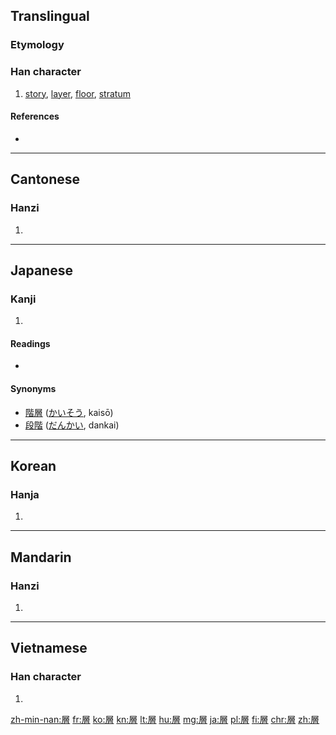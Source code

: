 {{also|层}}<!-- may be replaced by zh-forms -->
==Translingual==

===Etymology===
{{Han compound|尸|曾|ls=psc|c1=s|c2=p}}

===Han character===
{{Han char|rn=44|rad=尸|as=12|sn=15|four=7726<sub>6</sub>|canj=尸金田日 (SCWA)|ids=⿸[[尸]][[曾]]}}

# [[story]], [[layer]], [[floor]], [[stratum]]

====References====
* {{Han ref|kx=0303.400|dkj=07798|dj=0601.340|hdz=20981.030|uh=5C64|ud=23652|bh=BC68|bd=48232}}

----

==Cantonese==

===Hanzi===
{{yue-hanzi|jyut=[[cang4]]|y=chang4|sim=层}}

# {{defn|lang=yue|sort=尸12}}

----

==Japanese==

===Kanji===
{{ja-kanji|grade=6|rs=尸12}}

# {{defn|lang=ja|sort=尸12}}

====Readings====
* {{ja-readings|on=[[そう]] (sō)|kun=[[かさなる]] (kasanaru), [[かさ]] (kasa)}}

====Synonyms====
* [[階層]] ([[かいそう]], kaisō)
* [[段階]] ([[だんかい]], dankai)

----

==Korean==

===Hanja===
{{ko-hanja|hangeul=층|rv=cheung|mr=ch'ŭng}}

# {{defn|lang=ko|sort=尸12}}

----

==Mandarin==

===Hanzi===
{{cmn-hanzi|sim=层|pin=[[céng]] ([[ceng2]])|wg=[[ts'eng2|ts'eng<sup>2</sup>]]}}

# {{defn|lang=cmn|sort=尸12}}

----

==Vietnamese==

===Han character===
{{vi-hantu|[[tằng]], [[tầng]], [[tàng]], [[từng]]|rs=尸12}}

# {{defn|lang=vi|sort=尸12}}

[[zh-min-nan:層]]
[[fr:層]]
[[ko:層]]
[[kn:層]]
[[lt:層]]
[[hu:層]]
[[mg:層]]
[[ja:層]]
[[pl:層]]
[[fi:層]]
[[chr:層]]
[[zh:層]]